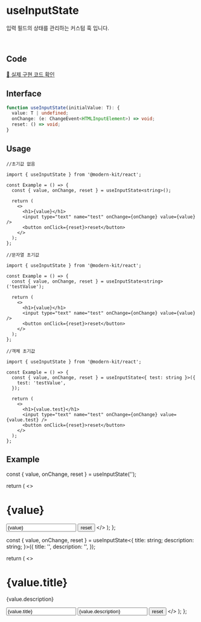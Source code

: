 
# useInputState

입력 필드의 상태를 관리하는 커스텀 훅 입니다.

<br />

## Code
[🔗 실제 구현 코드 확인](https://github.com/modern-agile-team/modern-kit/blob/main/packages/react/src/hooks/uesInputState/index.ts)

## Interface
```ts title="typescript
function useInputState(initialValue: T): {
  value: T | undefined;
  onChange: (e: ChangeEvent<HTMLInputElement>) => void;
  reset: () => void;
}
```

## Usage
```tsx title="typescript"
//초기값 없음

import { useInputState } from '@modern-kit/react';

const Example = () => {
  const { value, onChange, reset } = useInputState<string>();

  return (
    <>
      <h1>{value}</h1>
      <input type="text" name="test" onChange={onChange} value={value} />
      <button onClick={reset}>reset</button>
    </>
  );
};
```

```tsx title="typescript"
//문자열 초기값

import { useInputState } from '@modern-kit/react';

const Example = () => {
  const { value, onChange, reset } = useInputState<string>('testValue');

  return (
    <>
      <h1>{value}</h1>
      <input type="text" name="test" onChange={onChange} value={value} />
      <button onClick={reset}>reset</button>
    </>
  );
};
```

```tsx title="typescript"
//객체 초기값

import { useInputState } from '@modern-kit/react';

const Example = () => {
  const { value, onChange, reset } = useInputState<{ test: string }>({
    test: 'testValue',
  });

  return (
    <>
      <h1>{value.test}</h1>
      <input type="text" name="test" onChange={onChange} value={value.test} />
      <button onClick={reset}>reset</button>
    </>
  );
};
```

## Example

  const { value, onChange, reset } = useInputState<string>('');

  return (
    <>
      <h1>{value}</h1>
      <input type="text" name="test" onChange={onChange} value={value} />
      <button onClick={reset}>reset</button>
    </>
  );
};

  const { value, onChange, reset } = useInputState<{
    title: string;
    description: string;
  }>({
    title: '',
    description: '',
  });

  return (
    <>
      <h1>{value.title}</h1>
      <p>{value.description}</p>
      <input type="text" name="title" onChange={onChange} value={value.title} />
      <input
        type="text"
        name="description"
        onChange={onChange}
        value={value.description}
      />
      <button onClick={reset}>reset</button>
    </>
  );
};

<ExampleSingleInput />
<ExampleMultiple />